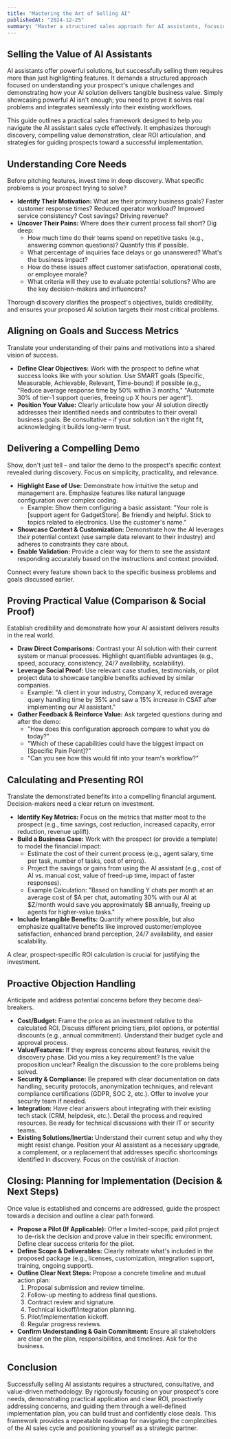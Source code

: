 ```yaml
---
title: "Mastering the Art of Selling AI"
publishedAt: "2024-12-25"
summary: "Master a structured sales approach for AI assistants, focusing on effective prospect discovery, compelling value demonstration, ROI calculation, objection handling, and closing strategies."
---
```


## Selling the Value of AI Assistants

AI assistants offer powerful solutions, but successfully selling them requires more than just highlighting features. It demands a structured approach focused on understanding your prospect's unique challenges and demonstrating how your AI solution delivers tangible business value. Simply showcasing powerful AI isn't enough; you need to prove it solves real problems and integrates seamlessly into their existing workflows.

This guide outlines a practical sales framework designed to help you navigate the AI assistant sales cycle effectively. It emphasizes thorough discovery, compelling value demonstration, clear ROI articulation, and strategies for guiding prospects toward a successful implementation.

## Understanding Core Needs

Before pitching features, invest time in deep discovery. What specific problems is your prospect trying to solve?

- **Identify Their Motivation:** What are their primary business goals? Faster customer response times? Reduced operator workload? Improved service consistency? Cost savings? Driving revenue?
- **Uncover Their Pains:** Where does their current process fall short? Dig deep:
  - How much time do their teams spend on repetitive tasks (e.g., answering common questions)? Quantify this if possible.
  - What percentage of inquiries face delays or go unanswered? What's the business impact?
  - How do these issues affect customer satisfaction, operational costs, or employee morale?
  - What criteria will they use to evaluate potential solutions? Who are the key decision-makers and influencers?

Thorough discovery clarifies the prospect's objectives, builds credibility, and ensures your proposed AI solution targets their most critical problems.

## Aligning on Goals and Success Metrics

Translate your understanding of their pains and motivations into a shared vision of success.

- **Define Clear Objectives:** Work with the prospect to define what success looks like with your solution. Use SMART goals (Specific, Measurable, Achievable, Relevant, Time-bound) if possible (e.g., "Reduce average response time by 50% within 3 months," "Automate 30% of tier-1 support queries, freeing up X hours per agent").
- **Position Your Value:** Clearly articulate how your AI solution directly addresses their identified needs and contributes to their overall business goals. Be consultative – if your solution isn't the right fit, acknowledging it builds long-term trust.

## Delivering a Compelling Demo

Show, don't just tell – and tailor the demo to the prospect's specific context revealed during discovery. Focus on simplicity, practicality, and relevance.

- **Highlight Ease of Use:** Demonstrate how intuitive the setup and management are. Emphasize features like natural language configuration over complex coding.
  - Example: Show them configuring a basic assistant: "Your role is [support agent for GadgetStore]. Be friendly and helpful. Stick to topics related to electronics. Use the customer's name."
- **Showcase Context & Customization:** Demonstrate how the AI leverages _their_ potential context (use sample data relevant to their industry) and adheres to constraints they care about.
- **Enable Validation:** Provide a clear way for them to see the assistant responding accurately based on the instructions and context provided.

Connect every feature shown back to the specific business problems and goals discussed earlier.

## Proving Practical Value (Comparison & Social Proof)

Establish credibility and demonstrate how your AI assistant delivers results in the real world.

- **Draw Direct Comparisons:** Contrast your AI solution with their current system or manual processes. Highlight quantifiable advantages (e.g., speed, accuracy, consistency, 24/7 availability, scalability).
- **Leverage Social Proof:** Use relevant case studies, testimonials, or pilot project data to showcase tangible benefits achieved by similar companies.
  - Example: "A client in your industry, Company X, reduced average query handling time by 35% and saw a 15% increase in CSAT after implementing our AI assistant."
- **Gather Feedback & Reinforce Value:** Ask targeted questions during and after the demo:
  - "How does this configuration approach compare to what you do today?"
  - "Which of these capabilities could have the biggest impact on [Specific Pain Point]?"
  - "Can you see how this would fit into your team's workflow?"

## Calculating and Presenting ROI

Translate the demonstrated benefits into a compelling financial argument. Decision-makers need a clear return on investment.

- **Identify Key Metrics:** Focus on the metrics that matter most to the prospect (e.g., time savings, cost reduction, increased capacity, error reduction, revenue uplift).
- **Build a Business Case:** Work with the prospect (or provide a template) to model the financial impact:
  - Estimate the cost of their current process (e.g., agent salary, time per task, number of tasks, cost of errors).
  - Project the savings or gains from using the AI assistant (e.g., cost of AI vs. manual cost, value of freed-up time, impact of faster responses).
  - Example Calculation: "Based on handling Y chats per month at an average cost of $A per chat, automating 30% with our AI at $Z/month would save you approximately $B annually, freeing up agents for higher-value tasks."
- **Include Intangible Benefits:** Quantify where possible, but also emphasize qualitative benefits like improved customer/employee satisfaction, enhanced brand perception, 24/7 availability, and easier scalability.

A clear, prospect-specific ROI calculation is crucial for justifying the investment.

## Proactive Objection Handling

Anticipate and address potential concerns before they become deal-breakers.

- **Cost/Budget:** Frame the price as an investment relative to the calculated ROI. Discuss different pricing tiers, pilot options, or potential discounts (e.g., annual commitment). Understand their budget cycle and approval process.
- **Value/Features:** If they express concerns about features, revisit the discovery phase. Did you miss a key requirement? Is the value proposition unclear? Realign the discussion to the core problems being solved.
- **Security & Compliance:** Be prepared with clear documentation on data handling, security protocols, anonymization techniques, and relevant compliance certifications (GDPR, SOC 2, etc.). Offer to involve your security team if needed.
- **Integration:** Have clear answers about integrating with their existing tech stack (CRM, helpdesk, etc.). Detail the process and required resources. Be ready for technical discussions with their IT or security teams.
- **Existing Solutions/Inertia:** Understand their current setup and why they might resist change. Position your AI assistant as a necessary upgrade, a complement, or a replacement that addresses specific shortcomings identified in discovery. Focus on the cost/risk of _inaction_.

## Closing: Planning for Implementation (Decision & Next Steps)

Once value is established and concerns are addressed, guide the prospect towards a decision and outline a clear path forward.

- **Propose a Pilot (If Applicable):** Offer a limited-scope, paid pilot project to de-risk the decision and prove value in their specific environment. Define clear success criteria for the pilot.
- **Define Scope & Deliverables:** Clearly reiterate what's included in the proposed package (e.g., licenses, customization, integration support, training, ongoing support).
- **Outline Clear Next Steps:** Propose a concrete timeline and mutual action plan:
  1.  Proposal submission and review timeline.
  2.  Follow-up meeting to address final questions.
  3.  Contract review and signature.
  4.  Technical kickoff/integration planning.
  5.  Pilot/Implementation kickoff.
  6.  Regular progress reviews.
- **Confirm Understanding & Gain Commitment:** Ensure all stakeholders are clear on the plan, responsibilities, and timelines. Ask for the business.

## Conclusion

Successfully selling AI assistants requires a structured, consultative, and value-driven methodology. By rigorously focusing on your prospect's core needs, demonstrating practical application and clear ROI, proactively addressing concerns, and guiding them through a well-defined implementation plan, you can build trust and confidently close deals. This framework provides a repeatable roadmap for navigating the complexities of the AI sales cycle and positioning yourself as a strategic partner.
